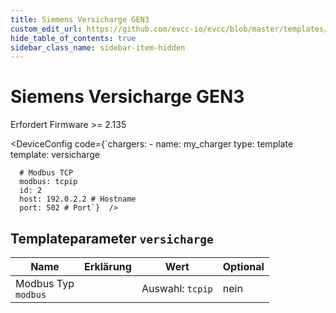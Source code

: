 ```yaml
---
title: Siemens Versicharge GEN3
custom_edit_url: https://github.com/evcc-io/evcc/blob/master/templates/definition/charger/versicharge.yaml
hide_table_of_contents: true
sidebar_class_name: sidebar-item-hidden
---
```



# Siemens Versicharge GEN3

<div className="device-detail-container">
  <div className="device-detail-content">
    <DeviceFeatures features="sponsorship" />

Erfordert Firmware >= 2.135


<DeviceConfig code={`chargers:
    - name: my_charger
      type: template
      template: versicharge
      
      # Modbus TCP
      modbus: tcpip
      id: 2
      host: 192.0.2.2 # Hostname
      port: 502 # Port`}  />
  </div>
  <div className="device-detail-icon">
    <evcc-icon
      type="charger"
      name="siemens-versicharge-gen3"
      size="400px"
      alt="Siemens Versicharge GEN3"
      className="device-detail-icon-img"
    ></evcc-icon>
  </div>
</div>

## Templateparameter `versicharge`

| Name | Erklärung | Wert | Optional |
|-----------|-----------|------|----------|
| Modbus Typ<br/>`modbus` |  | Auswahl: `tcpip` | nein |

<SponsorshipRequired />

